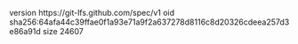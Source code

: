 version https://git-lfs.github.com/spec/v1
oid sha256:64afa44c39ffae0f1a93e71a9f2a637278d8116c8d20326cdeea257d3e86a91d
size 24607
